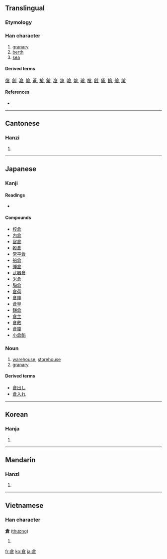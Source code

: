 {{also|仓}}
==Translingual==

===Etymology===
{{Han compound|食|口|t1=food|t2=house|ls=ic}}

===Han character===
{{Han char|rn=9|rad=人|as=08|sn=10|four=8060<sub>7</sub>|canj=人戈日口 (OIAR)}}

# [[granary]]
# [[berth]]
# [[sea]]

====Derived terms====
[[傖]], [[創]], [[滄]], [[愴]], [[蒼]], [[搶]], [[鎗]], [[凔]], [[牄]], [[嗆]], [[熗]], [[瑲]], [[槍]], [[戧]], [[瘡]], [[鶬]], [[艙]], [[蹌]]

====References====
* {{Han ref|kx=0107.140|dkj=00756|dj=0227.220|hdz=10169.150|uh=5009|ud=20489|bh=ADDC|bd=44508}}

----

==Cantonese==

===Hanzi===
{{yue-hanzi|jyut=|y=chong1|sim=仓}}

# {{defn|Cantonese}}

----

==Japanese==

===Kanji===
{{ja-kanji|grade=4|rs=人08}}

====Readings====
* {{ja-readings|on=[[そう]] ([[sō]])|kun=[[くら]] ([[kura]])}}

====Compounds====
* [[校倉]]
* [[内倉]]
* [[営倉]]
* [[穀倉]]
* [[常平倉]]
* [[船倉]]
* [[弾倉]]
* [[武器倉]]
* [[米倉]]
* [[胸倉]]
* [[倉荷]]
* [[倉庫]]
* [[倉皇]]
* [[鎌倉]]
* [[倉主]]
* [[倉敷]]
* [[倉廩]]
* [[小倉餡]]

===Noun===
{{ja-noun|k|hira=くら|rom=kura}}

# [[warehouse]], [[storehouse]]
# [[granary]]

====Derived terms====
* [[倉出し]]
* [[倉入れ]]

----

==Korean==

===Hanja===
{{ko-hanja|hangeul=창|rv=chang|mr=ch'ang}}

# {{defn|Korean}}

----

==Mandarin==

===Hanzi===
{{cmn-hanzi|sim=仓|pin=[[cāng]] ([[cang1]]), [[gě]] ([[ge3]])|wg=ts'ang<sup>1</sup>, ko<sup>3</sup>}}

# {{defn|Mandarin}}

----

==Vietnamese==

===Han character===
'''倉''' ([[thương]])

# {{defn|Vietnamese}}

[[fr:倉]]
[[ko:倉]]
[[ja:倉]]